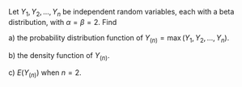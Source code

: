 Let $Y_1, Y_2, ..., Y_n$ be independent random variables, each with a beta distribution, with $\alpha = \beta = 2$.
Find

a) the probability distribution function of $Y_{(n)} = \max(Y_1, Y_2, ..., Y_n)$.

b) the density function of $Y_{(n)}$.

c) $E(Y_{(n)})$ when $n = 2$.
